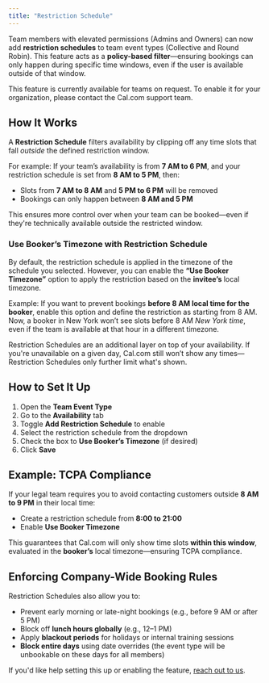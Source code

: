 ```yaml
---
title: "Restriction Schedule"
---
```



Team members with elevated permissions (Admins and Owners) can now add **restriction schedules** to team event types (Collective and Round Robin). This feature acts as a **policy-based filter**—ensuring bookings can only happen during specific time windows, even if the user is available outside of that window. 

<Note>
This feature is currently available for teams on request. To enable it for your organization, please contact the Cal.com support team.
</Note>



## How It Works

A **Restriction Schedule** filters availability by clipping off any time slots that fall *outside* the defined restriction window.

For example:
If your team’s availability is from **7 AM to 6 PM**, and your restriction schedule is set from **8 AM to 5 PM**, then:

* Slots from **7 AM to 8 AM** and **5 PM to 6 PM** will be removed
* Bookings can only happen between **8 AM and 5 PM**

This ensures more control over when your team can be booked—even if they're technically available outside the restricted window.



### Use Booker’s Timezone with Restriction Schedule

By default, the restriction schedule is applied in the timezone of the schedule you selected.
However, you can enable the **“Use Booker Timezone”** option to apply the restriction based on the **invitee’s** local timezone.

Example:
If you want to prevent bookings **before 8 AM local time for the booker**, enable this option and define the restriction as starting from 8 AM.
Now, a booker in New York won’t see slots before 8 AM *New York time*, even if the team is available at that hour in a different timezone.

<Note>
Restriction Schedules are an additional layer on top of your availability. If you're unavailable on a given day, Cal.com still won’t show any times—Restriction Schedules only further limit what's shown.
</Note>


## How to Set It Up

1. Open the **Team Event Type**
2. Go to the **Availability** tab
3. Toggle **Add Restriction Schedule** to enable
4. Select the restriction schedule from the dropdown
5. Check the box to **Use Booker’s Timezone** (if desired)
6. Click **Save**


## Example: TCPA Compliance

If your legal team requires you to avoid contacting customers outside **8 AM to 9 PM** in their local time:

* Create a restriction schedule from **8:00 to 21:00**
* Enable **Use Booker Timezone**

This guarantees that Cal.com will only show time slots **within this window**, evaluated in the **booker’s** local timezone—ensuring TCPA compliance.


## Enforcing Company-Wide Booking Rules

Restriction Schedules also allow you to:

* Prevent early morning or late-night bookings (e.g., before 9 AM or after 5 PM)
* Block off **lunch hours globally** (e.g., 12–1 PM)
* Apply **blackout periods** for holidays or internal training sessions
* **Block entire days** using date overrides (the event type will be unbookable on these days for all members)


If you'd like help setting this up or enabling the feature, [reach out to us](https://cal.com/support).
